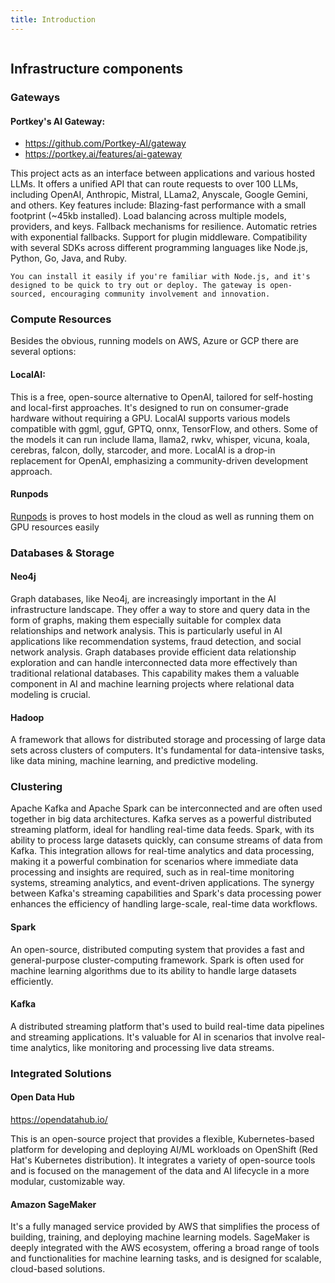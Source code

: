 ```yaml
---
title: Introduction
---
```



<img alt="" src={infrastructureDiagram} />



## Infrastructure components

### Gateways

#### Portkey's AI Gateway:

- https://github.com/Portkey-AI/gateway
- https://portkey.ai/features/ai-gateway


This project acts as an interface between applications and various hosted LLMs. It offers a unified API that can route requests to over 100 LLMs, including OpenAI, Anthropic, Mistral, LLama2, Anyscale, Google Gemini, and others. Key features include:
Blazing-fast performance with a small footprint (~45kb installed).
Load balancing across multiple models, providers, and keys.
Fallback mechanisms for resilience.
Automatic retries with exponential fallbacks.
Support for plugin middleware.
Compatibility with several SDKs across different programming languages like Node.js, Python, Go, Java, and Ruby.

    You can install it easily if you're familiar with Node.js, and it's designed to be quick to try out or deploy. The gateway is open-sourced, encouraging community involvement and innovation.

### Compute Resources

Besides the obvious, running models on AWS, Azure or GCP there are several options:

#### LocalAI:
 This is a free, open-source alternative to OpenAI, tailored for self-hosting and local-first approaches. It's designed to run on consumer-grade hardware without requiring a GPU. LocalAI supports various models compatible with ggml, gguf, GPTQ, onnx, TensorFlow, and others. Some of the models it can run include llama, llama2, rwkv, whisper, vicuna, koala, cerebras, falcon, dolly, starcoder, and more. LocalAI is a drop-in replacement for OpenAI, emphasizing a community-driven development approach.

 #### Runpods 

 [Runpods](https://www.runpod.io) is proves to host models in the cloud as well as running them on GPU resources easily

### Databases & Storage

#### Neo4j

Graph databases, like Neo4j, are increasingly important in the AI infrastructure landscape. They offer a way to store and query data in the form of graphs, making them especially suitable for complex data relationships and network analysis. This is particularly useful in AI applications like recommendation systems, fraud detection, and social network analysis. Graph databases provide efficient data relationship exploration and can handle interconnected data more effectively than traditional relational databases. This capability makes them a valuable component in AI and machine learning projects where relational data modeling is crucial.


#### Hadoop
 A framework that allows for distributed storage and processing of large data sets across clusters of computers. It's fundamental for data-intensive tasks, like data mining, machine learning, and predictive modeling.


### Clustering

Apache Kafka and Apache Spark can be interconnected and are often used together in big data architectures. Kafka serves as a powerful distributed streaming platform, ideal for handling real-time data feeds. Spark, with its ability to process large datasets quickly, can consume streams of data from Kafka. This integration allows for real-time analytics and data processing, making it a powerful combination for scenarios where immediate data processing and insights are required, such as in real-time monitoring systems, streaming analytics, and event-driven applications. The synergy between Kafka's streaming capabilities and Spark's data processing power enhances the efficiency of handling large-scale, real-time data workflows.

#### Spark

 An open-source, distributed computing system that provides a fast and general-purpose cluster-computing framework. Spark is often used for machine learning algorithms due to its ability to handle large datasets efficiently.

#### Kafka

 A distributed streaming platform that's used to build real-time data pipelines and streaming applications. It's valuable for AI in scenarios that involve real-time analytics, like monitoring and processing live data streams.

### Integrated Solutions

#### Open Data Hub

https://opendatahub.io/

This is an open-source project that provides a flexible, Kubernetes-based platform for developing and deploying AI/ML workloads on OpenShift (Red Hat's Kubernetes distribution). It integrates a variety of open-source tools and is focused on the management of the data and AI lifecycle in a more modular, customizable way.



#### Amazon SageMaker

It's a fully managed service provided by AWS that simplifies the process of building, training, and deploying machine learning models. SageMaker is deeply integrated with the AWS ecosystem, offering a broad range of tools and functionalities for machine learning tasks, and is designed for scalable, cloud-based solutions.

